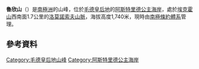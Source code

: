 {{coord|71|35|S|15|7|E|display=title}}

'''魯欣山'''（{{lang-en|Mount Rukhin}}）是[[南極洲|南極洲]]的山峰，位於[[毛德皇后地|毛德皇后地]]的[[阿斯特里德公主海岸|阿斯特里德公主海岸]]，處於[[埃克霍山|埃克霍山]]西南面1.7公里的[[洛莫諾索夫山脈|洛莫諾索夫山脈]]，海拔高度1,740米，現時由[[南極條約體系|南極條約體系]]管理。

==參考資料==
{{usgs-gazetteer}}

{{DEFAULTSORT:Mount Rukhin}}
[[Category:毛德皇后地山峰|Category:毛德皇后地山峰]]
[[Category:阿斯特里德公主海岸|Category:阿斯特里德公主海岸]]


{{PrincessAstridCoast-geo-stub}}
